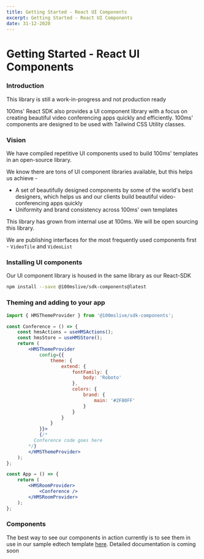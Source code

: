 ```yaml
---
title: Getting Started - React UI Components
excerpt: Getting Started - React UI Components
date: 31-12-2020
---
```


# Getting Started - React UI Components

### Introduction

<Note type='warning'>

This library is still a work-in-progress and not production ready

</Note>

100ms' React SDK also provides a UI component library with a focus on creating beautiful video conferencing apps quickly and efficiently. 100ms' components are designed to be used with Tailwind CSS Utility classes.

### Vision

We have compiled repetitive UI components used to build 100ms' templates in an open-source library.

We know there are tons of UI component libraries available, but this helps us achieve -

-   A set of beautifully designed components by some of the world's best designers, which helps us and our clients build beautiful video-conferencing apps quickly
-   Uniformity and brand consistency across 100ms' own templates

This library has grown from internal use at 100ms. We will be open sourcing this library.

We are publishing interfaces for the most frequently used components first - `VideoTile` and `VideoList`

### Installing UI components

Our UI component library is housed in the same library as our React-SDK

```bash
npm install --save @100mslive/sdk-components@latest
```

### Theming and adding to your app

```jsx
import { HMSThemeProvider } from '@100mslive/sdk-components';

const Conference = () => {
    const hmsActions = useHMSActions();
    const hmsStore = useHMSStore();
    return (
        <HMSThemeProvider
            config={{
                theme: {
                    extend: {
                        fontFamily: {
                            body: 'Roboto'
                        },
                        colors: {
                            brand: {
                                main: '#2F80FF'
                            }
                        }
                    }
                }
            }}>
            {/*
          Conference code goes here
        */}
        </HMSThemeProvider>
    );
};

const App = () => {
    return (
        <HMSRoomProvider>
            <Conference />
        </HMSRoomProvider>
    );
};
```

### Components

The best way to see our components in action currently is to see them in use in our sample edtech template [here](https://github.com/100mslive/100ms-web-v2). Detailed documentation is coming soon
